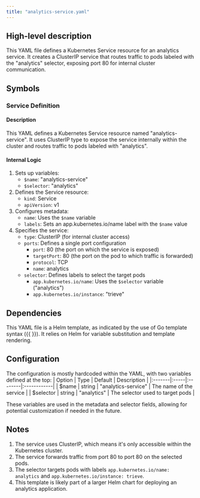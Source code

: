 ```yaml
---
title: "analytics-service.yaml"
---
```


## High-level description
This YAML file defines a Kubernetes Service resource for an analytics service. It creates a ClusterIP service that routes traffic to pods labeled with the "analytics" selector, exposing port 80 for internal cluster communication.

## Symbols

### Service Definition
#### Description
This YAML defines a Kubernetes Service resource named "analytics-service". It uses ClusterIP type to expose the service internally within the cluster and routes traffic to pods labeled with "analytics".

#### Internal Logic
1. Sets up variables:
   - `$name`: "analytics-service"
   - `$selector`: "analytics"
2. Defines the Service resource:
   - `kind`: Service
   - `apiVersion`: v1
3. Configures metadata:
   - `name`: Uses the `$name` variable
   - `labels`: Sets an app.kubernetes.io/name label with the `$name` value
4. Specifies the service:
   - `type`: ClusterIP (for internal cluster access)
   - `ports`: Defines a single port configuration
     - `port`: 80 (the port on which the service is exposed)
     - `targetPort`: 80 (the port on the pod to which traffic is forwarded)
     - `protocol`: TCP
     - `name`: analytics
   - `selector`: Defines labels to select the target pods
     - `app.kubernetes.io/name`: Uses the `$selector` variable ("analytics")
     - `app.kubernetes.io/instance`: "trieve"

## Dependencies
This YAML file is a Helm template, as indicated by the use of Go template syntax ({{ }}). It relies on Helm for variable substitution and template rendering.

## Configuration
The configuration is mostly hardcoded within the YAML, with two variables defined at the top:
| Option | Type | Default | Description |
|:-------|:-----|:--------|:------------|
| $name | string | "analytics-service" | The name of the service |
| $selector | string | "analytics" | The selector used to target pods |

These variables are used in the metadata and selector fields, allowing for potential customization if needed in the future.

## Notes
1. The service uses ClusterIP, which means it's only accessible within the Kubernetes cluster.
2. The service forwards traffic from port 80 to port 80 on the selected pods.
3. The selector targets pods with labels `app.kubernetes.io/name: analytics` and `app.kubernetes.io/instance: trieve`.
4. This template is likely part of a larger Helm chart for deploying an analytics application.